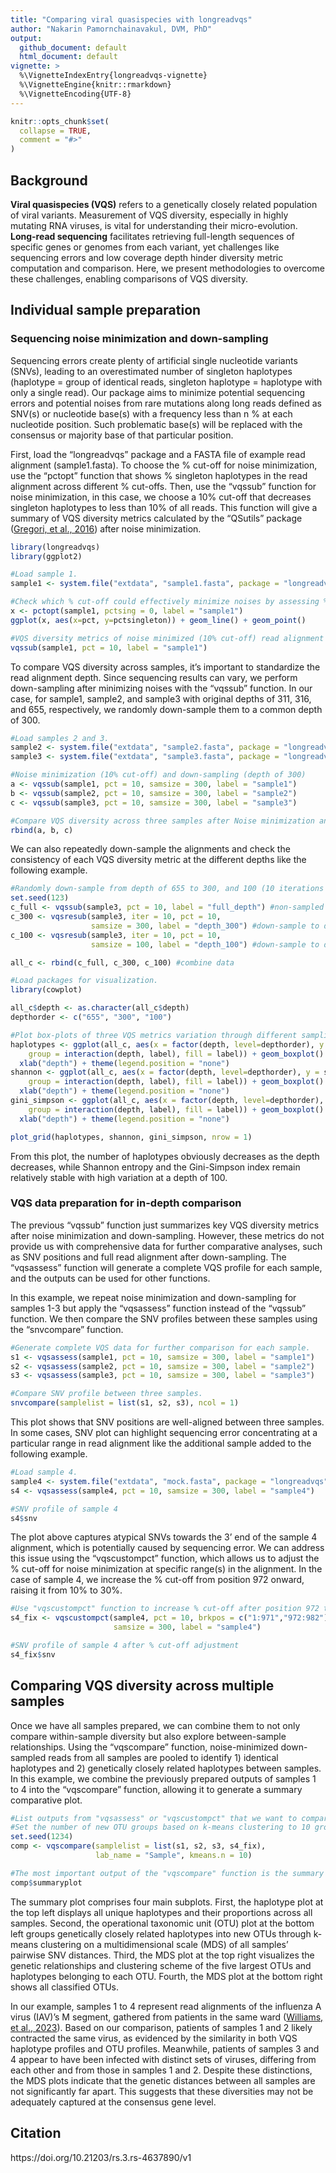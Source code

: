 ```yaml
---
title: "Comparing viral quasispecies with longreadvqs"
author: "Nakarin Pamornchainavakul, DVM, PhD"
output:
  github_document: default
  html_document: default
vignette: >
  %\VignetteIndexEntry{longreadvqs-vignette}
  %\VignetteEngine{knitr::rmarkdown}
  %\VignetteEncoding{UTF-8}
---
```


```r
knitr::opts_chunk$set(
  collapse = TRUE,
  comment = "#>"
)
```

## Background

**Viral quasispecies (VQS)** refers to a genetically closely related population of viral variants. Measurement of VQS diversity, especially in highly mutating RNA viruses, is vital for understanding their micro-evolution. **Long-read sequencing** facilitates retrieving full-length sequences of specific genes or genomes from each variant, yet challenges like sequencing errors and low coverage depth hinder diversity metric computation and comparison. Here, we present methodologies to overcome these challenges, enabling comparisons of VQS diversity.

## Individual sample preparation

### Sequencing noise minimization and down-sampling

Sequencing errors create plenty of artificial single nucleotide variants (SNVs), leading to an overestimated number of singleton haplotypes (haplotype = group of identical reads, singleton haplotype = haplotype with only a single read). Our package aims to minimize potential sequencing errors and potential noises from rare mutations along long reads defined as SNV(s) or nucleotide base(s) with a frequency less than n % at each nucleotide position. Such problematic base(s) will be replaced with the consensus or majority base of that particular position.

First, load the "longreadvqs" package and a FASTA file of example read alignment (sample1.fasta). To choose the % cut-off for noise minimization, use the "pctopt" function that shows % singleton haplotypes in the read alignment across different % cut-offs. Then, use the "vqssub" function for noise minimization, in this case, we choose a 10% cut-off that decreases singleton haplotypes to less than 10% of all reads. This function will give a summary of VQS diversity metrics calculated by the "QSutils" package ([Gregori, et al., 2016](https://doi.org/10.1016/j.virol.2016.03.017)) after noise minimization.

```r
library(longreadvqs)
library(ggplot2)

#Load sample 1.
sample1 <- system.file("extdata", "sample1.fasta", package = "longreadvqs")
```
```r
#Check which % cut-off could effectively minimize noises by assessing % singleton haplotypes.
x <- pctopt(sample1, pctsing = 0, label = "sample1")
ggplot(x, aes(x=pct, y=pctsingleton)) + geom_line() + geom_point()
```
```r
#VQS diversity metrics of noise minimized (10% cut-off) read alignment
vqssub(sample1, pct = 10, label = "sample1")
```

To compare VQS diversity across samples, it's important to standardize the read alignment depth. Since sequencing results can vary, we perform down-sampling after minimizing noises with the "vqssub" function. In our case, for sample1, sample2, and sample3 with original depths of 311, 316, and 655, respectively, we randomly down-sample them to a common depth of 300.

```r
#Load samples 2 and 3.
sample2 <- system.file("extdata", "sample2.fasta", package = "longreadvqs")
sample3 <- system.file("extdata", "sample3.fasta", package = "longreadvqs")

#Noise minimization (10% cut-off) and down-sampling (depth of 300)
a <- vqssub(sample1, pct = 10, samsize = 300, label = "sample1")
b <- vqssub(sample2, pct = 10, samsize = 300, label = "sample2")
c <- vqssub(sample3, pct = 10, samsize = 300, label = "sample3")

#Compare VQS diversity across three samples after Noise minimization and down-sampling.
rbind(a, b, c)
```

We can also repeatedly down-sample the alignments and check the consistency of each VQS diversity metric at the different depths like the following example.

```r
#Randomly down-sample from depth of 655 to 300, and 100 (10 iterations for each sample size).
set.seed(123)
c_full <- vqssub(sample3, pct = 10, label = "full_depth") #non-sampled alignment
c_300 <- vqsresub(sample3, iter = 10, pct = 10, 
                  samsize = 300, label = "depth_300") #down-sample to depth of 300
c_100 <- vqsresub(sample3, iter = 10, pct = 10,
                  samsize = 100, label = "depth_100") #down-sample to depth of 100

all_c <- rbind(c_full, c_300, c_100) #combine data

#Load packages for visualization.
library(cowplot)

all_c$depth <- as.character(all_c$depth)
depthorder <- c("655", "300", "100")

#Plot box-plots of three VQS metrics variation through different sampling depths.
haplotypes <- ggplot(all_c, aes(x = factor(depth, level=depthorder), y = haplotypes, 
	group = interaction(depth, label), fill = label)) + geom_boxplot() + 
  xlab("depth") + theme(legend.position = "none")
shannon <- ggplot(all_c, aes(x = factor(depth, level=depthorder), y = shannon, 
	group = interaction(depth, label), fill = label)) + geom_boxplot() + 
  xlab("depth") + theme(legend.position = "none")
gini_simpson <- ggplot(all_c, aes(x = factor(depth, level=depthorder), y = gini_simpson, 
	group = interaction(depth, label), fill = label)) + geom_boxplot() + 
  xlab("depth") + theme(legend.position = "none")
```
```r
plot_grid(haplotypes, shannon, gini_simpson, nrow = 1)
```

From this plot, the number of haplotypes obviously decreases as the depth decreases, while Shannon entropy and the Gini-Simpson index remain relatively stable with high variation at a depth of 100.

### VQS data preparation for in-depth comparison

The previous "vqssub" function just summarizes key VQS diversity metrics after noise minimization and down-sampling. However, these metrics do not provide us with comprehensive data for further comparative analyses, such as SNV positions and full read alignment after down-sampling. The "vqsassess" function will generate a complete VQS profile for each sample, and the outputs can be used for other functions.

In this example, we repeat noise minimization and down-sampling for samples 1-3 but apply the "vqsassess" function instead of the "vqssub" function. We then compare the SNV profiles between these samples using the "snvcompare" function.

```r
#Generate complete VQS data for further comparison for each sample.
s1 <- vqsassess(sample1, pct = 10, samsize = 300, label = "sample1")
s2 <- vqsassess(sample2, pct = 10, samsize = 300, label = "sample2")
s3 <- vqsassess(sample3, pct = 10, samsize = 300, label = "sample3")
```
```r
#Compare SNV profile between three samples.
snvcompare(samplelist = list(s1, s2, s3), ncol = 1)
```

This plot shows that SNV positions are well-aligned between three samples. In some cases, SNV plot can highlight sequencing error concentrating at a particular range in read alignment like the additional sample added to the following example.

```r
#Load sample 4.
sample4 <- system.file("extdata", "mock.fasta", package = "longreadvqs")
s4 <- vqsassess(sample4, pct = 10, samsize = 300, label = "sample4")
```
```r
#SNV profile of sample 4
s4$snv
```

The plot above captures atypical SNVs towards the 3' end of the sample 4 alignment, which is potentially caused by sequencing error. We can address this issue using the "vqscustompct" function, which allows us to adjust the % cut-off for noise minimization at specific range(s) in the alignment. In the case of sample 4, we increase the % cut-off from position 972 onward, raising it from 10% to 30%.

```r
#Use "vqscustompct" function to increase % cut-off after position 972 to 30%.
s4_fix <- vqscustompct(sample4, pct = 10, brkpos = c("1:971","972:982"), lspct = c(10,30), 
                       samsize = 300, label = "sample4")
```
```r
#SNV profile of sample 4 after % cut-off adjustment
s4_fix$snv
```

## Comparing VQS diversity across multiple samples

Once we have all samples prepared, we can combine them to not only compare within-sample diversity but also explore between-sample relationships. Using the "vqscompare" function, noise-minimized down-sampled reads from all samples are pooled to identify 1) identical haplotypes and 2) genetically closely related haplotypes between samples. In this example, we combine the previously prepared outputs of samples 1 to 4 into the "vqscompare" function, allowing it to generate a summary comparative plot.

```r
#List outputs from "vqsassess" or "vqscustompct" that we want to compare into "vqscompare" function.
#Set the number of new OTU groups based on k-means clustering to 10 groups (kmeans.n = 10).
set.seed(1234)
comp <- vqscompare(samplelist = list(s1, s2, s3, s4_fix),
                   lab_name = "Sample", kmeans.n = 10)
```
```r
#The most important output of the "vqscompare" function is the summary plot.
comp$summaryplot
```

The summary plot comprises four main subplots. First, the haplotype plot at the top left displays all unique haplotypes and their proportions across all samples. Second, the operational taxonomic unit (OTU) plot at the bottom left groups genetically closely related haplotypes into new OTUs through k-means clustering on a multidimensional scale (MDS) of all samples' pairwise SNV distances. Third, the MDS plot at the top right visualizes the genetic relationships and clustering scheme of the five largest OTUs and haplotypes belonging to each OTU. Fourth, the MDS plot at the bottom right shows all classified OTUs.

In our example, samples 1 to 4 represent read alignments of the influenza A virus (IAV)'s M segment, gathered from patients in the same ward ([Williams, et al., 2023](https://doi.org/10.1099/mgen.0.001083)). Based on our comparison, patients of samples 1 and 2 likely contracted the same virus, as evidenced by the similarity in both VQS haplotype profiles and OTU profiles. Meanwhile, patients of samples 3 and 4 appear to have been infected with distinct sets of viruses, differing from each other and from those in samples 1 and 2. Despite these distinctions, the MDS plots indicate that the genetic distances between all samples are not significantly far apart. This suggests that these diversities may not be adequately captured at the consensus gene level.

## Citation

https://doi.org/10.21203/rs.3.rs-4637890/v1
